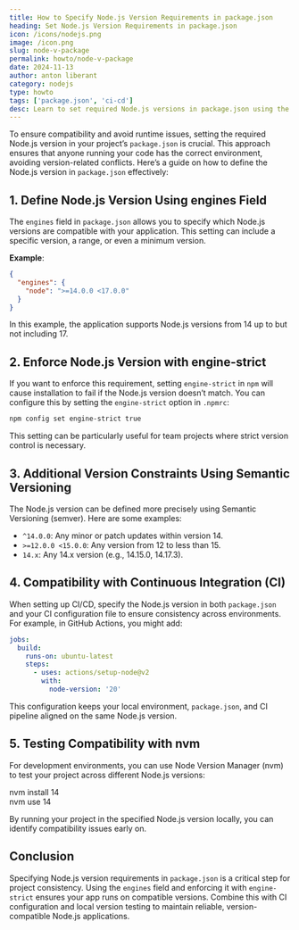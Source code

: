 ```yaml
---
title: How to Specify Node.js Version Requirements in package.json
heading: Set Node.js Version Requirements in package.json
icon: /icons/nodejs.png
image: /icon.png
slug: node-v-package
permalink: howto/node-v-package
date: 2024-11-13
author: anton liberant
category: nodejs
type: howto
tags: ['package.json', 'ci-cd']
desc: Learn to set required Node.js versions in package.json using the engines field. Ensure compatibility, enforce versions, and test in CI/CD and local environments.
---
```


To ensure compatibility and avoid runtime issues, setting the required Node.js version in your project’s `package.json` is crucial. This approach ensures that anyone running your code has the correct environment, avoiding version-related conflicts. Here’s a guide on how to define the Node.js version in `package.json` effectively:

## 1. Define Node.js Version Using engines Field

The `engines` field in `package.json` allows you to specify which Node.js versions are compatible with your application. This setting can include a specific version, a range, or even a minimum version.

**Example**:

```json
{
  "engines": {
    "node": ">=14.0.0 <17.0.0"
  }
}
```

In this example, the application supports Node.js versions from 14 up to but not including 17.

## 2. Enforce Node.js Version with engine-strict

If you want to enforce this requirement, setting `engine-strict` in `npm` will cause installation to fail if the Node.js version doesn’t match. You can configure this by setting the `engine-strict` option in `.npmrc`:

```bash
npm config set engine-strict true
```

This setting can be particularly useful for team projects where strict version control is necessary.

## 3. Additional Version Constraints Using Semantic Versioning

The Node.js version can be defined more precisely using Semantic Versioning (semver). Here are some examples:

- `^14.0.0`: Any minor or patch updates within version 14.
- `>=12.0.0 <15.0.0`: Any version from 12 to less than 15.
- `14.x`: Any 14.x version (e.g., 14.15.0, 14.17.3).

## 4. Compatibility with Continuous Integration (CI)

When setting up CI/CD, specify the Node.js version in both `package.json` and your CI configuration file to ensure consistency across environments. For example, in GitHub Actions, you might add:

```yaml
jobs:
  build:
    runs-on: ubuntu-latest
    steps:
      - uses: actions/setup-node@v2
        with:
          node-version: '20'
```

This configuration keeps your local environment, `package.json`, and CI pipeline aligned on the same Node.js version.

## 5. Testing Compatibility with nvm

For development environments, you can use Node Version Manager (nvm) to test your project across different Node.js versions:

<div className='code-cmd'>nvm install 14</div>

<div className='code-cmd'>nvm use 14</div>

By running your project in the specified Node.js version locally, you can identify compatibility issues early on.

## Conclusion

Specifying Node.js version requirements in `package.json` is a critical step for project consistency. Using the `engines` field and enforcing it with `engine-strict` ensures your app runs on compatible versions. Combine this with CI configuration and local version testing to maintain reliable, version-compatible Node.js applications.
